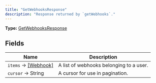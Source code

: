```yaml
---
title: "GetWebhooksResponse"
description: "Response returned by `getWebhooks`."
---
```


**Type:** [GetWebhooksResponse](/api-reference/types/getwebhooksresponse)

## Fields

| Name | Description |
|------|-------------|
| `items` → [[Webhook]](/api-reference/types/webhook) | A list of webhooks belonging to a user. |
| `cursor` → String | A cursor for use in pagination. |

